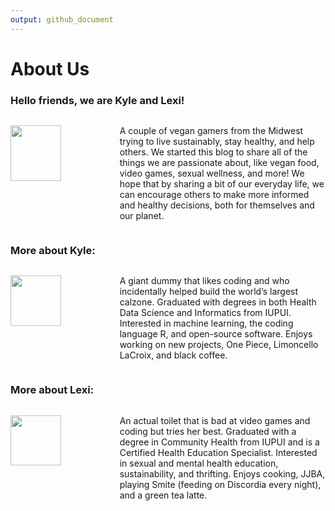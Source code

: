 ```yaml
---
output: github_document
---
```


# About Us

### Hello friends, we are Kyle and Lexi!

<!-- Row Start -->
:::: {style="display: grid; grid-template-columns: 1fr 2fr; grid-column-gap: 10px;"}

<!-- Column 1 Start -->
::: {}

<img id="about_me_1" src="../images/kyle_and_lexi_avatar.jpg" width=70%/>

<!-- Column 1 End -->
:::

<!-- Column 2 Start -->
::: {}

A couple of vegan gamers from the Midwest trying to live sustainably, stay healthy, and help others. We started this blog to share all of the things we are passionate about, like vegan food, video games, sexual wellness, and more! We hope that by sharing a bit of our everyday life, we can encourage others to make more informed and healthy decisions, both for themselves and our planet.

<!-- Column 2 End -->
:::

<!-- Row End -->
::::

### More about Kyle:

:::: {style="display: grid; grid-template-columns: 1fr 2fr; grid-column-gap: 10px;"}

::: {}

<img id="about_me_2" src="../images/Kyle derp with the meteorite.jpg" width=70%/>

:::

::: {}

A giant dummy that likes coding and who incidentally helped build the world’s largest calzone. Graduated with degrees in both Health Data Science and Informatics from IUPUI. Interested in machine learning, the coding language R, and open-source software. Enjoys working on new projects, One Piece, Limoncello LaCroix, and black coffee.

:::

::::

### More about Lexi:

:::: {style="display: grid; grid-template-columns: 1fr 2fr; grid-column-gap: 10px;"}

::: {}

<img id="about_me_3" src="../images/Lexi derp on the steps.jpg" width=70%/>

:::

::: {}

An actual toilet that is bad at video games and coding but tries her best. Graduated with a degree in Community Health from IUPUI and is a Certified Health Education Specialist. Interested in sexual and mental health education, sustainability, and thrifting. Enjoys cooking, JJBA, playing Smite (feeding on Discordia every night), and a green tea latte. 

:::

::::